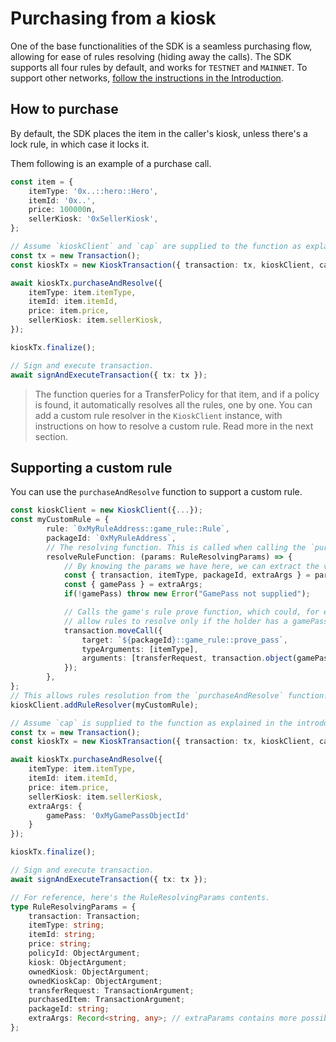 # Purchasing from a kiosk

One of the base functionalities of the SDK is a seamless purchasing flow, allowing for ease of rules
resolving (hiding away the calls). The SDK supports all four rules by default, and works for
`TESTNET` and `MAINNET`. To support other networks,
[follow the instructions in the Introduction](../introduction#using-kioskclient-on-devnet-or-localnet).

## How to purchase

By default, the SDK places the item in the caller's kiosk, unless there's a lock rule, in which case
it locks it.

Them following is an example of a purchase call.

```typescript
const item = {
    itemType: '0x..::hero::Hero',
    itemId: '0x..',
    price: 100000n,
    sellerKiosk: '0xSellerKiosk',
};

// Assume `kioskClient` and `cap` are supplied to the function as explained in the previous section.
const tx = new Transaction();
const kioskTx = new KioskTransaction({ transaction: tx, kioskClient, cap });

await kioskTx.purchaseAndResolve({
    itemType: item.itemType,
    itemId: item.itemId,
    price: item.price,
    sellerKiosk: item.sellerKiosk,
});

kioskTx.finalize();

// Sign and execute transaction.
await signAndExecuteTransaction({ tx: tx });
```

> The function queries for a TransferPolicy for that item, and if a policy is found, it
> automatically resolves all the rules, one by one. You can add a custom rule resolver in the
> `KioskClient` instance, with instructions on how to resolve a custom rule. Read more in the next
> section.

## Supporting a custom rule

You can use the `purchaseAndResolve` function to support a custom rule.

```typescript
const kioskClient = new KioskClient({...});
const myCustomRule = {
		rule: `0xMyRuleAddress::game_rule::Rule`,
		packageId: `0xMyRuleAddress`,
        // The resolving function. This is called when calling the `purchaseAndResolve`.
		resolveRuleFunction: (params: RuleResolvingParams) => {
            // By knowing the params we have here, we can extract the variables we need to resolve this rule.
            const { transaction, itemType, packageId, extraArgs } = params;
            const { gamePass } = extraArgs;
            if(!gamePass) throw new Error("GamePass not supplied");

            // Calls the game's rule prove function, which could, for example
            // allow rules to resolve only if the holder has a gamePass object.
            transaction.moveCall({
                target: `${packageId}::game_rule::prove_pass`,
                typeArguments: [itemType],
                arguments: [transferRequest, transaction.object(gamePass)],
            });
        },
};
// This allows rules resolution from the `purchaseAndResolve` function.
kioskClient.addRuleResolver(myCustomRule);

// Assume `cap` is supplied to the function as explained in the introduction section.
const tx = new Transaction();
const kioskTx = new KioskTransaction({ transaction: tx, kioskClient, cap });

await kioskTx.purchaseAndResolve({
	itemType: item.itemType,
	itemId: item.itemId,
	price: item.price,
	sellerKiosk: item.sellerKiosk,
	extraArgs: {
		gamePass: '0xMyGamePassObjectId'
	}
});

kioskTx.finalize();

// Sign and execute transaction.
await signAndExecuteTransaction({ tx: tx });
```

```typescript
// For reference, here's the RuleResolvingParams contents.
type RuleResolvingParams = {
	transaction: Transaction;
    itemType: string;
    itemId: string;
    price: string;
    policyId: ObjectArgument;
    kiosk: ObjectArgument;
    ownedKiosk: ObjectArgument;
    ownedKioskCap: ObjectArgument;
    transferRequest: TransactionArgument;
    purchasedItem: TransactionArgument;
    packageId: string;
    extraArgs: Record<string, any>; // extraParams contains more possible {key, values} to pass for custom rules.
};
```
